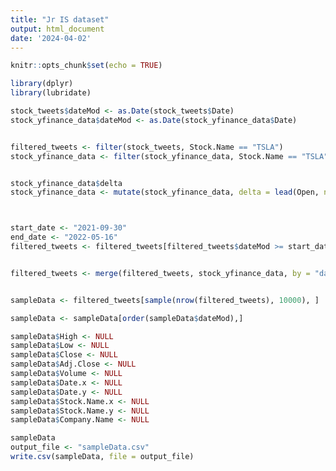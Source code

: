 ---
title: "Jr IS dataset"
output: html_document
date: '2024-04-02'
---

```{r setup, include=FALSE}
knitr::opts_chunk$set(echo = TRUE)
```

```{r}
library(dplyr)
library(lubridate)

stock_tweets$dateMod <- as.Date(stock_tweets$Date)
stock_yfinance_data$dateMod <- as.Date(stock_yfinance_data$Date)


filtered_tweets <- filter(stock_tweets, Stock.Name == "TSLA")
stock_yfinance_data <- filter(stock_yfinance_data, Stock.Name == "TSLA")


stock_yfinance_data$delta
stock_yfinance_data <- mutate(stock_yfinance_data, delta = lead(Open, n=15))



start_date <- "2021-09-30"
end_date <- "2022-05-16"
filtered_tweets <- filtered_tweets[filtered_tweets$dateMod >= start_date & filtered_tweets$dateMod <= end_date, ]


filtered_tweets <- merge(filtered_tweets, stock_yfinance_data, by = "dateMod")


sampleData <- filtered_tweets[sample(nrow(filtered_tweets), 10000), ]

sampleData <- sampleData[order(sampleData$dateMod),]

sampleData$High <- NULL
sampleData$Low <- NULL
sampleData$Close <- NULL
sampleData$Adj.Close <- NULL
sampleData$Volume <- NULL
sampleData$Date.x <- NULL
sampleData$Date.y <- NULL
sampleData$Stock.Name.x <- NULL
sampleData$Stock.Name.y <- NULL
sampleData$Company.Name <- NULL

sampleData
output_file <- "sampleData.csv"
write.csv(sampleData, file = output_file)

```

